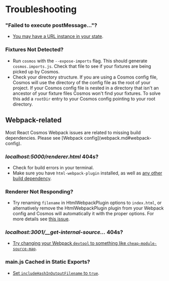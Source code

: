
# Troubleshooting

### "Failed to execute postMessage..."?

- [You may have a URL instance in your state](https://github.com/react-cosmos/react-cosmos/issues/1002).

### Fixtures Not Detected?

- Run `cosmos` with the `--expose-imports` flag. This should generate `cosmos.imports.js`. Check that file to see if your fixtures are being picked up by Cosmos.
- Check your directory structure. If you are using a Cosmos config file, Cosmos will use the directory of the config file as the root of your project. If your Cosmos config file is nested in a directory that isn't an ancestor of your fixture files Cosmos won't find your fixtures. To solve this add a `rootDir` entry to your Cosmos config pointing to your root directory.

## Webpack-related

<Callout type="warning">
  Most React Cosmos Webpack issues are related to missing build dependencies.
  Please see [Webpack config](webpack.md#webpack-config).
</Callout>

### _localhost:5000/renderer.html_ 404s?

- Check for build errors in your terminal.
- Make sure you have `html-webpack-plugin` installed, as well as [any other build dependency](webpack.md#webpack-config).

### Renderer Not Responding?

- Try renaming `filename` in HtmlWebpackPlugin options to `index.html`, or alternatively remove the HtmlWebpackPlugin plugin from your Webpack config and Cosmos will automatically it with the proper options. For more details see [this issue](https://github.com/react-cosmos/react-cosmos/issues/1220).

### _localhost:3001/\_\_get-internal-source..._ 404s?

- [Try changing your Webpack `devtool` to something like `cheap-module-source-map`](https://github.com/react-cosmos/react-cosmos/issues/1045#issuecomment-535150617).

### main.js Cached in Static Exports?

- [Set `includeHashInOutputFilename` to `true`](webpack.md#output-filename).
